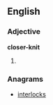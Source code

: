 ==English==

===Adjective===
'''closer-knit'''

# {{en-comparative of|close-knit}}

===Anagrams===
* [[interlocks#English|interlocks]]